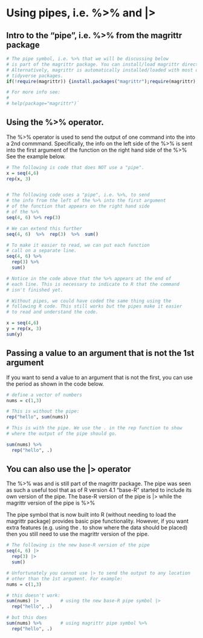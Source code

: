 # Using pipes, i.e. %>% and |>

## Intro to the "pipe", i.e. %>% from the magrittr package

```r
# The pipe symbol, i.e. %>% that we will be discussing below
# is part of the magrittr package. You can install/load magrittr directly.
# Alternatively, magrittr is automatically installed/loaded with most of the
# tidyverse packages. 
if(!require(magrittr)) {install.packages("magrittr");require(magrittr);}

# For more info see:
#
# help(package="magrittr")`

```

## Using the %>% operator.

The %>% operator is used to send the output of one command into the 
into a 2nd commmand. Specifically, the info 
on the left side of the %>% is sent into the first argument 
of the function on the right hand side of the %>%
See the example below.

```r
# The following is code that does NOT use a "pipe".
x = seq(4,6)
rep(x, 3)


# The following code uses a "pipe", i.e. %>%, to send
# the info from the left of the %>% into the first argument
# of the function that appears on the right hand side
# of the %>%
seq(4, 6) %>% rep(3)

# We can extend this further
seq(4, 6)  %>%  rep(3)  %>%  sum()

# To make it easier to read, we can put each function
# call on a separate line.
seq(4, 6) %>%
  rep(3) %>%
  sum()

# Notice in the code above that the %>% appears at the end of 
# each line. This is necessary to indicate to R that the command
# isn't finished yet.

# Without pipes, we could have coded the same thing using the
# following R code. This still works but the pipes make it easier
# to read and understand the code.

x = seq(4,6)
y = rep(x, 3)
sum(y)
```

## Passing a value to an argument that is not the 1st argument

If you want to send a value to an argument that is not the first,
you can use the period as shown in the code below.

```r
# define a vector of numbers
nums = c(1,3)

# This is without the pipe:
rep("hello", sum(nums))

# This is with the pipe. We use the . in the rep function to show
# where the output of the pipe should go.

sum(nums) %>%
  rep("hello", .)

```

## You can also use the |> operator

The %>% was and is still part of the magrittr package. The pipe was seen
as such a useful tool that as of R version 4.1 "base-R" started to include 
its own version of the pipe. The base-R version of the pipe is |> while
the magrittr version of the pipe is %>%

The pipe symbol that is now built into R (without needing to load the
magrittr package) provides basic pipe functionality. However,
if you want extra features (e.g. using the . to show where the data
should be placed) then you still need to use the magrittr version 
of the pipe.


```r

# The following is the new base-R version of the pipe
seq(4, 6) |>
  rep(3) |>
  sum()

# Unfortunately you cannot use |> to send the output to any location
# other than the 1st argument. For example:
nums = c(1,3)

# this doesn't work:
sum(nums) |>        # using the new base-R pipe symbol |>
  rep("hello", .)   

# but this does
sum(nums) %>%       # using magrittr pipe symbol %>%
  rep("hello", .)   

```
